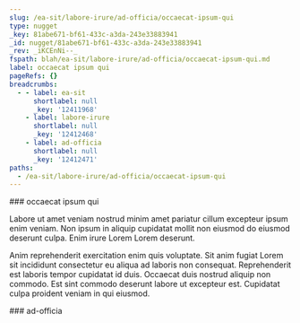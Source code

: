 ```yaml
---
slug: /ea-sit/labore-irure/ad-officia/occaecat-ipsum-qui
type: nugget
_key: 81abe671-bf61-433c-a3da-243e33883941
_id: nugget/81abe671-bf61-433c-a3da-243e33883941
_rev: _iKCEnNi--_
fspath: blah/ea-sit/labore-irure/ad-officia/occaecat-ipsum-qui.md
label: occaecat ipsum qui
pageRefs: {}
breadcrumbs:
  - - label: ea-sit
      shortlabel: null
      _key: '12411968'
    - label: labore-irure
      shortlabel: null
      _key: '12412468'
    - label: ad-officia
      shortlabel: null
      _key: '12412471'
paths:
  - /ea-sit/labore-irure/ad-officia/occaecat-ipsum-qui
---
```


<NuggetArea>
<Nugget slug="/ea-sit/labore-irure/ad-officia/occaecat-ipsum-qui" type="nugget" _key="81abe671-bf61-433c-a3da-243e33883941" _id="nugget/81abe671-bf61-433c-a3da-243e33883941" _rev="_iKCEnNi--_" fspath="blah/ea-sit/labore-irure/ad-officia/occaecat-ipsum-qui.md" label="occaecat ipsum qui" paths="/ea-sit/labore-irure/ad-officia/occaecat-ipsum-qui">
<NuggetBody>
### occaecat ipsum qui

Labore ut amet veniam nostrud minim amet pariatur cillum excepteur ipsum enim veniam. Non ipsum in aliquip cupidatat mollit non eiusmod do eiusmod deserunt culpa. Enim irure Lorem Lorem deserunt.

Anim reprehenderit exercitation enim quis voluptate. Sit anim fugiat Lorem sit incididunt consectetur eu aliqua ad laboris non consequat. Reprehenderit est laboris tempor cupidatat id duis. Occaecat duis nostrud aliquip non commodo. Est sint commodo deserunt labore ut excepteur est. Cupidatat culpa proident veniam in qui eiusmod.

</NuggetBody>
<Breadcrumbs>
<Crumbs>
<Crumb _key="12411968" label="ea-sit" /><Crumb _key="12412468" label="labore-irure" /><Crumb _key="12412471" label="ad-officia" />
</Crumbs>
</Breadcrumbs>
</Nugget>

<NuggetsInbound>
</NuggetsInbound>
<NuggetsOutbound>
</NuggetsOutbound>
</NuggetArea>
<PassagesInbound>
<Passage direction="inbound" type="passage" _key="12412471" _id="passage/12412471" _rev="_iKCEnNe--B" label="ad-officia" passage="ad-officia" fspath="blah/ea-sit/labore-irure/ad-officia" paths="/ea-sit/labore-irure/ad-officia" slug="/ea-sit/labore-irure/ad-officia">
<NuggetBody>
### ad-officia

</NuggetBody>
<Breadcrumbs>
<Crumbs>
<Crumb _key="12411968" label="ea-sit" /><Crumb _key="12412468" label="labore-irure" />
</Crumbs>
</Breadcrumbs>
</Passage>

</PassagesInbound>
<PassagesOutbound>
</PassagesOutbound>
